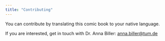 ```yaml
---
title: "Contributing"
---
```


You can contribute by translating this comic book to your native language.

If you are interested, get in touch with Dr. Anna Biller: [anna.biller\@tum.de](anna.biller@tum.de)
